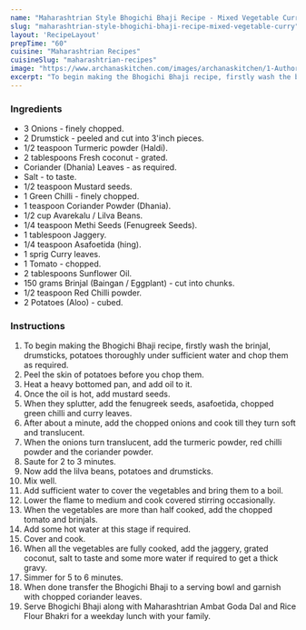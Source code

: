 ---
name: "Maharashtrian Style Bhogichi Bhaji Recipe - Mixed Vegetable Curry"
slug: "maharashtrian-style-bhogichi-bhaji-recipe-mixed-vegetable-curry"
layout: 'RecipeLayout'
prepTime: "60"
cuisine: "Maharashtrian Recipes"
cuisineSlug: "maharashtrian-recipes"
image: "https://www.archanaskitchen.com/images/archanaskitchen/1-Author/panditp253-gmail.com/Bhogichi_Bhaaji_Mixed_Vegetable_Made_On_Bhogi__1600.jpg"
excerpt: "To begin making the Bhogichi Bhaji recipe, firstly wash the brinjal, drumsticks, potatoes thoroughly under sufficient water and chop them as required"
---

### Ingredients

- 3 Onions - finely chopped.
- 2 Drumstick - peeled and cut into 3'inch pieces.
- 1/2 teaspoon Turmeric powder (Haldi).
- 2 tablespoons Fresh coconut - grated.
- Coriander (Dhania) Leaves - as required.
- Salt - to taste.
- 1/2 teaspoon Mustard seeds.
- 1 Green Chilli - finely chopped.
- 1 teaspoon Coriander Powder (Dhania).
- 1/2 cup Avarekalu / Lilva Beans.
- 1/4 teaspoon Methi Seeds (Fenugreek Seeds).
- 1 tablespoon Jaggery.
- 1/4 teaspoon Asafoetida (hing).
- 1 sprig Curry leaves.
- 1 Tomato - chopped.
- 2 tablespoons Sunflower Oil.
- 150 grams Brinjal (Baingan / Eggplant) - cut into chunks.
- 1/2 teaspoon Red Chilli powder.
- 2 Potatoes (Aloo) - cubed.

### Instructions

1. To begin making the Bhogichi Bhaji recipe, firstly wash the brinjal, drumsticks, potatoes thoroughly under sufficient water and chop them as required.
1. Peel the skin of potatoes before you chop them.
1. Heat a heavy bottomed pan, and add oil to it.
1. Once the oil is hot, add mustard seeds.
1. When they splutter, add the fenugreek seeds, asafoetida, chopped green chilli and curry leaves.
1. After about a minute, add the chopped onions and cook till they turn soft and translucent.
1. When the onions turn translucent, add the turmeric powder, red chilli powder and the coriander powder.
1. Saute for 2 to 3 minutes.
1. Now add the lilva beans, potatoes and drumsticks.
1. Mix well.
1. Add sufficient water to cover the vegetables and bring them to a boil.
1. Lower the flame to medium and cook covered stirring occasionally.
1. When the vegetables are more than half cooked, add the chopped tomato and brinjals.
1. Add some hot water at this stage if required.
1. Cover and cook.
1. When all the vegetables are fully cooked, add the jaggery, grated coconut, salt to taste and some more water if required to get a thick gravy.
1. Simmer for 5 to 6 minutes.
1. When done transfer the Bhogichi Bhaji to a serving bowl and garnish with chopped coriander leaves.
1. Serve Bhogichi Bhaji along with Maharashtrian Ambat Goda Dal and Rice Flour Bhakri for a weekday lunch with your family.
